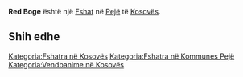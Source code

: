 {{Fshat në Kosovës
 | Emri                = Red Boge
| srp_N_name = Red Boge
| srp_N_FULL_NAME_RO = Red Boge
| srp_N_FULL_NAME_ND_RO = Red Boge
| srp_N_SORT_NAME_RG = REDBOGE
| srp_N_FULL_NAME_RG = Red Boge
| srp_N_FULL_NAME_ND_RG = Red Boge

 | Emri (Rasa dhanore) = 
 | Figura              = 
 | Shteti              = Kosovo
 | Komuna              = Pejë
 | Kodi postar         = 
 | Sipërfaqja          = 

 | Popullsia           = 

 | Regj. i popullsisë  = 
 | Dend. e popullsisë  = 
 | Faqja zyrtare       = 
 <!--- Koordinatat ----> 
 | Gjerësia            = 42.745833
 | Gjatësia            = 20.054444
 | Lartësia            = 
}}
'''Red Boge''' është një [[Fshat]] në [[Pejë]] të [[Kosovës]].

<!-- == Gjeografia == -->
<!-- == Historia == -->
<!-- == Demografia == -->
== Shih edhe ==
{{Komuna Pejë}}
{{Kosovo-Administrata-Cung}}

[[Kategoria:Fshatra në Kosovës]]
[[Kategoria:Fshatra në Kommunes Pejë]]
[[Kategoria:Vendbanime në Kosovës]]